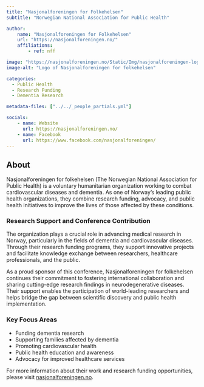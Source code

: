 ```yaml
---
title: "Nasjonalforeningen for Folkehelsen"
subtitle: "Norwegian National Association for Public Health"

author:
    name: "Nasjonalforeningen for Folkehelsen"
    url: "https://nasjonalforeningen.no/"
    affiliations:
        - ref: nff

image: "https://nasjonalforeningen.no/Static/Img/nasjonalforeningen-logo.svg"
image-alt: "Logo of Nasjonalforeningen for folkehelsen"

categories:
  - Public Health
  - Research Funding
  - Dementia Research

metadata-files: ["../../_people_partials.yml"]

socials:
    - name: Website
      url: https://nasjonalforeningen.no/
    - name: Facebook
      url: https://www.facebook.com/nasjonalforeningen/
---
```


## About

Nasjonalforeningen for folkehelsen (The Norwegian National Association for Public Health) is a voluntary humanitarian organization working to combat cardiovascular diseases and dementia. As one of Norway's leading public health organizations, they combine research funding, advocacy, and public health initiatives to improve the lives of those affected by these conditions.

### Research Support and Conference Contribution

The organization plays a crucial role in advancing medical research in Norway, particularly in the fields of dementia and cardiovascular diseases. Through their research funding programs, they support innovative projects and facilitate knowledge exchange between researchers, healthcare professionals, and the public.

As a proud sponsor of this conference, Nasjonalforeningen for folkehelsen continues their commitment to fostering international collaboration and sharing cutting-edge research findings in neurodegenerative diseases. Their support enables the participation of world-leading researchers and helps bridge the gap between scientific discovery and public health implementation.

### Key Focus Areas

- Funding dementia research
- Supporting families affected by dementia
- Promoting cardiovascular health
- Public health education and awareness
- Advocacy for improved healthcare services

For more information about their work and research funding opportunities, please visit [nasjonalforeningen.no](https://nasjonalforeningen.no/).

